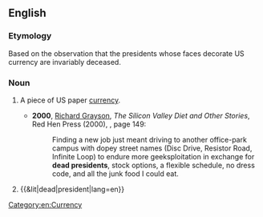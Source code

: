 {{also|dead-president}}
==English==

===Etymology===
Based on the observation that the presidents whose faces decorate US currency are invariably deceased.

===Noun===
{{en-noun}}

# {{lb|en|US|slang}} A piece of US paper [[currency]].
#* '''2000''', [[w:Richard Grayson (writer)|Richard Grayson]], ''The Silicon Valley Diet and Other Stories'', Red Hen Press (2000), {{ISBN|9781888996234}}, page 149:
#*: Finding a new job just meant driving to another office-park campus with dopey street names (Disc Drive, Resistor Road, Infinite Loop) to endure more geeksploitation in exchange for '''dead presidents''', stock options, a flexible schedule, no dress code, and all the junk food I could eat.
# {{&lit|dead|president|lang=en}}

[[Category:en:Currency]]